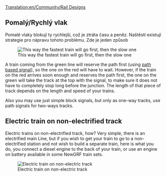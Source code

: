 [[Translation:en/Community/Rail Designs]]
{{en/Manual/Navigation}}
==Pomalý/Rychlý vlak==
Pomalé vlaky blokují ty rychlejší, což je ztráta času a peněz. Naštěstí existují strategie pro nápravu tohoto problému. Zde je jeden způsob

[[File:en/Community/Rail design1.png|center|frame|This way the fastest train will go first, then the slow one]]

A train coming from the green line will reserve the path first (using [[en/Manual/Signals#path-signals|path based signal]]), so the one on the red will have to wait. However, if the train on the red arrives soon enough and reserves the path first, the one on the green will take the track at the top with the signal, to make sure it does not have to completely stop long before the junction. The length of that piece of track depends on the length and speed of your trains.

Also you may use just simple block signals, but only as one-way tracks, use path signals for two-ways tracks.

==Electric train on non-electrified track==

Electric trains on non-electrified track, how? Very simple, there is an electrified main Line, but if you wish to get your train to go to a non-electrified station and not wish to build a separate train, here is what you do, you connect a diesel engine to the back of your train, or use an engine on battery available in some NewGRF train sets.

[[File:en/Community/Snapshot7.png|frame|center|Electric train on non-electric track]]
